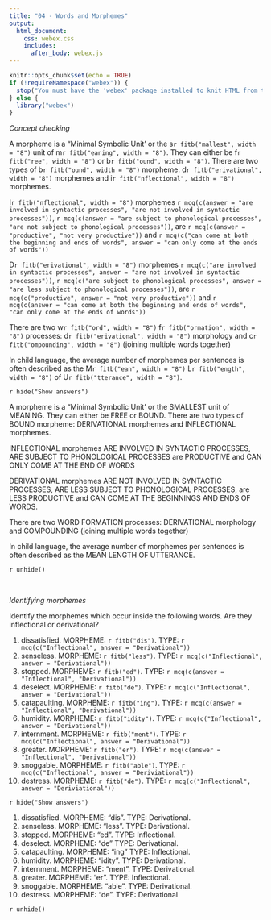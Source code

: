```yaml
---
title: "04 - Words and Morphemes"
output:
  html_document:
    css: webex.css
    includes:
      after_body: webex.js
---
```


```r
knitr::opts_chunk$set(echo = TRUE)
if (!requireNamespace("webex")) {
  stop("You must have the 'webex' package installed to knit HTML from this template.\n   devtools::install_github(\"dalejbarr/webex\")")
} else {
  library("webex")
}
```

*Concept checking*


A morpheme is a "Minimal Symbolic Unit' or the  s`r fitb("mallest", width = "8")` unit of m`r fitb("eaning", width = "8")`. They can either be f`r fitb("ree", width = "8")` or b`r fitb("ound", width = "8")`. There are two types of b`r fitb("ound", width = "8")` morpheme: d`r fitb("erivational", width = "8")` morphemes and i`r fitb("nflectional", width = "8")` morphemes.

I`r fitb("nflectional", width = "8")` morphemes `r mcq(c(answer = "are involved in syntactic processes", "are not involved in syntactic processes"))`, `r mcq(c(answer = "are subject to phonological processes", "are not subject to phonological processes"))`, are `r mcq(c(answer = "productive", "not very productive"))` and `r mcq(c("can come at both the beginning and ends of words", answer = "can only come at the ends of words"))`

D`r fitb("erivational", width = "8")` morphemes `r mcq(c("are involved in syntactic processes", answer = "are not involved in syntactic processes"))`, `r mcq(c("are subject to phonological processes", answer = "are less subject to phonological processes"))`, are `r mcq(c("productive", answer = "not very productive"))` and `r mcq(c(answer = "can come at both the beginning and ends of words", "can only come at the ends of words"))`

There are two w`r fitb("ord", width = "8")` f`r fitb("ormation", width = "8")` processes: d`r fitb("erivational", width = "8")` morphology and c`r fitb("ompounding", width = "8")` (joining multiple words together)

In child language, the average number of morphemes per sentences is often described as the M`r fitb("ean", width = "8")` L`r fitb("ength", width = "8")` of U`r fitb("tterance", width = "8")`.

`r hide("Show answers")`

A morpheme is a "Minimal Symbolic Unit' or the SMALLEST unit of MEANING. They can either be FREE or BOUND. There are two types of BOUND morpheme: DERIVATIONAL morphemes and INFLECTIONAL morphemes.

INFLECTIONAL morphemes ARE INVOLVED IN SYNTACTIC PROCESSES, ARE SUBJECT TO PHONOLOGICAL PROCESSES are PRODUCTIVE and CAN ONLY COME AT THE END OF WORDS

DERIVATIONAL morphemes ARE NOT INVOLVED IN SYNTACTIC PROCESSES, ARE LESS SUBJECT TO PHONOLOGICAL PROCESSES, are LESS PRODUCTIVE and CAN COME AT THE BEGINNINGS AND ENDS OF WORDS.

There are two WORD FORMATION processes: DERIVATIONAL morphology and COMPOUNDING (joining multiple words together)

In child language, the average number of morphemes per sentences is often described as the MEAN LENGTH OF UTTERANCE.

`r unhide()`

<br>

*Identifying morphemes*

Identify the morphemes which occur inside the following words. Are they inflectional or derivational?

1. dissatisfied. MORPHEME: `r fitb("dis")`. TYPE: `r mcq(c("Inflectional", answer = "Derivational"))`
2. senseless. MORPHEME: `r fitb("less")`. TYPE: `r mcq(c("Inflectional", answer = "Derivational"))`
3. stopped. MORPHEME: `r fitb("ed")`. TYPE: `r mcq(c(answer = "Inflectional", "Derivational"))`
4. deselect. MORPHEME: `r fitb("de")`. TYPE: `r mcq(c("Inflectional", answer = "Derivational"))`
5. catapaulting. MORPHEME: `r fitb("ing")`. TYPE: `r mcq(c(answer = "Inflectional", "Derivational"))`
6. humidity. MORPHEME: `r fitb("idity")`. TYPE: `r mcq(c("Inflectional", answer = "Derivational"))`
7. internment. MORPHEME: `r fitb("ment")`. TYPE: `r mcq(c("Inflectional", answer = "Derivational"))`
8. greater. MORPHEME: `r fitb("er")`. TYPE: `r mcq(c(answer = "Inflectional", "Derivational"))`
9. snoggable. MORPHEME: `r fitb("able")`. TYPE: `r mcq(c("Inflectional", answer = "Deriviational"))`
10. destress. MORPHEME: `r fitb("de")`. TYPE: `r mcq(c("Inflectional", answer = "Deriviational"))`

`r hide("Show answers")`

1. dissatisfied. MORPHEME: "dis". TYPE: Derivational.
2. senseless. MORPHEME: "less". TYPE: Derivational.
3. stopped. MORPHEME: "ed". TYPE: Inflectional.
4. deselect. MORPHEME: "de" TYPE: Derivational.
5. catapaulting. MORPHEME: "ing" TYPE: Inflectional.
6. humidity. MORPHEME: "idity". TYPE: Derivational.
7. internment. MORPHEME: "ment". TYPE: Derivational.
8. greater. MORPHEME: "er". TYPE: Inflectional.
9. snoggable. MORPHEME: "able". TYPE: Derivational.
10. destress. MORPHEME: "de". TYPE: Derivational

`r unhide()`
